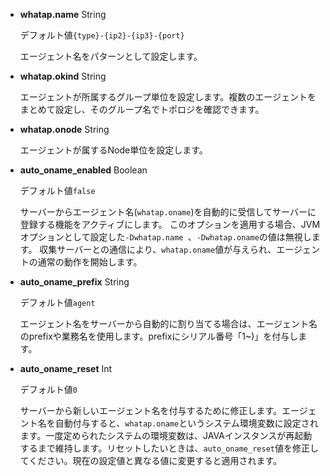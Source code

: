 -   **whatap.name** <span class='type'>String</span>

    デフォルト値`{type}-{ip2}-{ip3}-{port}`

    エージェント名をパターンとして設定します。

-   **whatap.okind** <span class='type'>String</span>

    エージェントが所属するグループ単位を設定します。複数のエージェントをまとめて設定し、そのグループ名でトポロジを確認できます。

-   **whatap.onode** <span class='type'>String</span>

    エージェントが属するNode単位を設定します。

-   **auto_oname_enabled** <span class='type'>Boolean</span>

    デフォルト値`false`

    サーバーからエージェント名(`whatap.oname`)を自動的に受信してサーバーに登録する機能をアクティブにします。 このオプションを適用する場合、JVMオプションとして設定した`-Dwhatap.name `、`-Dwhatap.oname`の値は無視します。 収集サーバーとの通信により、`whatap.oname`値が与えられ、エージェントの通常の動作を開始します。  

-   **auto_oname_prefix** <span class='type'>String</span>

    デフォルト値`agent`

    エージェント名をサーバーから自動的に割り当てる場合は、エージェント名のprefixや業務名を使用します。prefixにシリアル番号「1~)」を付与します。

-   **auto_oname_reset** <span class='type'>Int</span>

    デフォルト値`0`

    サーバーから新しいエージェント名を付与するために修正します。エージェント名を自動付与すると、`whatap.oname`というシステム環境変数に設定されます。一度定められたシステムの環境変数は、JAVAインスタンスが再起動するまで維持します。リセットしたいときは、`auto_oname_reset`値を修正してください。現在の設定値と異なる値に変更すると適用されます。
